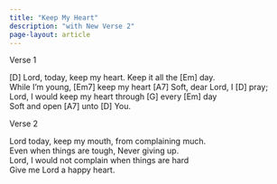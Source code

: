 ```yaml
---
title: "Keep My Heart"
description: "with New Verse 2"
page-layout: article
---
```

<div class="song">

Verse 1

[D] Lord, today, keep my heart. Keep it all the [Em] day.  
While I'm young, [Em7] keep my heart  [A7] Soft, dear Lord, I [D] pray;  
Lord, I would keep my heart through [G] every [Em] day  
Soft and open [A7] unto [D] You.

Verse 2

Lord today, keep my mouth, from complaining much.  
Even when things are tough, Never giving up.  
Lord, I would not complain when things are hard  
Give me Lord a happy heart.

</div>

